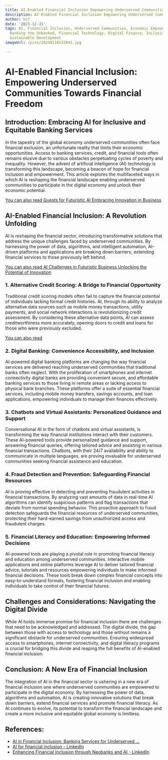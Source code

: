 ```yaml
---
title: AI-Enabled Financial Inclusion Empowering Underserved Communities
description: AI-Enabled Financial Inclusion Empowering Underserved Communities
author: Usf
date: '2023-12-31'
tags: AI, Financial Inclusion, Underserved Communities, Economic Empowerment, Fintech,
  Banking the Unbanked, Financial Technology, Digital Finance, Inclusive Finance,
  Sustainable Development
imageUrl: /pixa/20240116223841.jpg

---
```

#  AI-Enabled Financial Inclusion:  Empowering Underserved Communities Towards Financial Freedom

## Introduction: Embracing AI for Inclusive and Equitable Banking Services

In  the tapestry  of the global economy underserved communities often  face financial exclusion,  an unfortunate reality that limits  their economic opportunities. Access to banking services, credit, and financial tools often remains  elusive due to various obstacles perpetuating cycles of poverty and inequality.  However, the advent of artificial intelligence (AI)  technology is transforming this landscape, becoming a beacon  of hope for financial inclusion and empowerment. This  article explores the multifaceted ways in which AI is  reshaping the financial landscape enabling underserved  communities to participate in the digital  economy and  unlock their economic potential.

[You can also read Quests for Futuristic AI Embracing Innovation in Business](Quests%20for%20Futuristic%20AI%20Embracing%20Innovation%20in%20Business)


## AI-Enabled Financial Inclusion: A Revolution Unfolding

AI is reshaping the financial sector, introducing transformative  solutions that address the unique challenges faced by underserved communities. By harnessing the power of data, algorithms, and intelligent automation, AI-driven platforms and applications are breaking down barriers, extending financial services to those previously left  behind.

[You can  also read AI Challenges in Futuristic Business Unlocking the Potential of  Innovation](AI%20Challenges%20in%20Futuristic%20Business%20Unlocking%20the%20Potential%20of%20Innovation)


###  1. Alternative Credit Scoring: A Bridge to Financial Opportunity

Traditional credit  scoring models often fail to capture the financial  potential of individuals lacking formal credit histories. AI, through its ability to analyze alternative data sources such as mobile money transactions, utility payments, and social network interactions is revolutionizing credit assessment. By considering these alternative data points, AI can assess creditworthiness more accurately,  opening doors to credit and loans for those who were previously excluded.

[You can also  read ]()


### 2. Digital Banking: Convenience Accessibility, and Inclusion

AI-powered digital  banking platforms are changing  the way financial services are delivered reaching underserved communities that traditional banks often neglect. With the  proliferation of smartphones and  internet connectivity digital banks are providing convenient secure, and affordable banking services to those living in remote areas or lacking access to physical bank branches. These platforms offer a suite of essential financial services, including  mobile money transfers, savings accounts, and loan applications, empowering individuals to manage their finances effectively.

### 3. Chatbots and Virtual Assistants:  Personalized Guidance  and Support

Conversational AI in the form  of chatbots and virtual assistants, is transforming the way financial institutions interact  with their customers. These AI-powered tools provide personalized guidance and support, answering financial queries, offering  tailored advice and assisting in various financial transactions. Chatbots, with their 24/7 availability and ability to communicate in multiple languages, are proving invaluable for  underserved communities seeking financial assistance and  education.

### 4. Fraud Detection and Prevention: Safeguarding Financial  Resources

AI is proving effective in detecting  and preventing fraudulent activities in financial transactions. By analyzing  vast amounts of data in real-time AI algorithms can identify suspicious patterns and flag transactions that deviate from normal spending behavior. This  proactive approach to  fraud detection safeguards the financial resources of underserved communities, protecting their hard-earned savings from unauthorized  access and  fraudulent charges.

### 5. Financial Literacy and Education: Empowering Informed Decisions

AI-powered tools are playing a pivotal role in promoting financial literacy and  education among underserved communities.  Interactive mobile applications and online platforms leverage AI to  deliver tailored financial advice, tutorials and resources empowering individuals to  make informed financial decisions. These tools break down complex financial  concepts into easy-to-understand  formats,  fostering financial inclusion and enabling  individuals to take control of their financial futures.

## Challenges and Considerations: Navigating the Digital Divide

While AI holds immense promise  for  financial inclusion there  are challenges that need to be acknowledged and addressed. The digital divide, the gap between those  with access to technology and those  without remains a significant obstacle for underserved communities.  Ensuring widespread access to smartphones, internet connectivity, and digital literacy programs  is crucial for bridging  this divide and  reaping the full benefits  of AI-enabled financial inclusion.

## Conclusion: A New Era of Financial  Inclusion

The integration of AI in the financial sector is ushering in a new era  of financial inclusion one  where underserved communities are empowered to participate in the digital economy. By harnessing the power of data, algorithms and automation, AI is creating  innovative solutions that  break down barriers, extend financial  services and promote financial literacy. As AI  continues to evolve, its potential to transform the financial  landscape and create a more inclusive and equitable global economy is limitless.

## References:
- [AI in Financial Inclusion: Banking Services for Underserved ...](https://medium.com/@alexandragrosu03/ai-in-financial-inclusion-banking-services-for-underserved-populations-918d30f8b7d2)
- [AI for financial inclusion - LinkedIn](https://www.linkedin.com/pulse/ai-financial-inclusion-wantokjobs-com)
- [Enhancing Financial Inclusion through Neobanks and AI - LinkedIn](https://www.linkedin.com/pulse/enhancing-financial-inclusion-through-neobanks-ai-oystr-finance-ltd)
